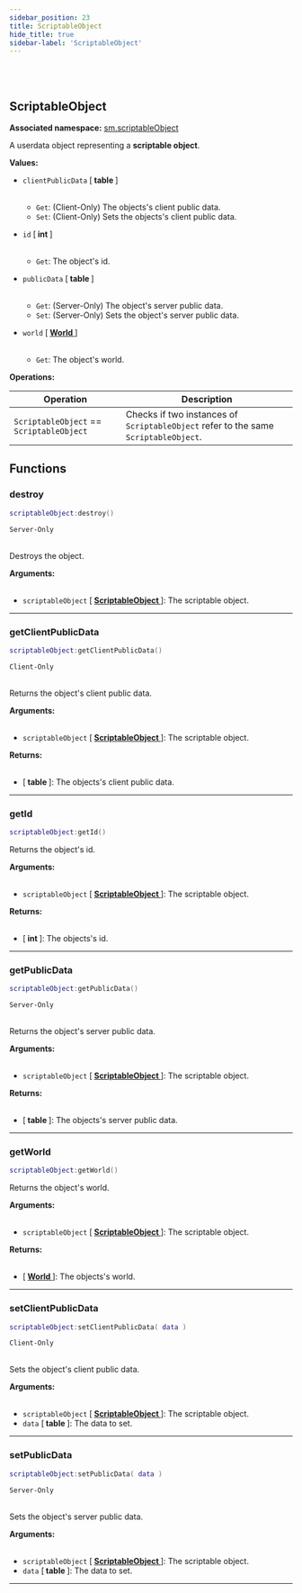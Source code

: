 ```yaml
---
sidebar_position: 23
title: ScriptableObject
hide_title: true
sidebar-label: 'ScriptableObject'
---
```


<br></br>

## ScriptableObject

**Associated namespace:** [sm.scriptableObject](/docs/lua/game_script_env/static_functions/sm.scriptableObject)

A userdata object representing a <strong>scriptable object</strong>.

<strong>Values:</strong>

- <code>clientPublicData</code> [<strong> table </strong>] <br></br>

	- <code>Get</code>: (Client-Only) The objects's client public data.
	- <code>Set</code>: (Client-Only) Sets the objects's client public data.


- <code>id</code> [<strong> int </strong>] <br></br>

	- <code>Get</code>: The object's id.


- <code>publicData</code> [<strong> table </strong>] <br></br>

	- <code>Get</code>: (Server-Only) The object's server public data.
	- <code>Set</code>: (Server-Only) Sets the object's server public data.


- <code>world</code> [<strong> <a href="/docs/lua/game_script_env/userdata/World"> World </a> </strong>] <br></br>

	- <code>Get</code>: The object's world.


<strong>Operations:</strong>

| Operation   | Description |
| ----------- | ----------- |
| <code>ScriptableObject</code> == <code>ScriptableObject</code> | Checks if two instances of <code>ScriptableObject</code> refer to the same <code>ScriptableObject</code>. |

## Functions

### destroy

```lua
scriptableObject:destroy()
```
<code>Server-Only</code> <br></br>

Destroys the object.

<strong>Arguments:</strong> <br></br>

- <code>scriptableObject</code> [<strong> <a href="/docs/lua/game_script_env/userdata/ScriptableObject"> ScriptableObject </a> </strong>]: The scriptable object.

---

### getClientPublicData

```lua
scriptableObject:getClientPublicData()
```
<code>Client-Only</code> <br></br>

Returns the object's client public data.

<strong>Arguments:</strong> <br></br>

- <code>scriptableObject</code> [<strong> <a href="/docs/lua/game_script_env/userdata/ScriptableObject"> ScriptableObject </a> </strong>]: The scriptable object.

<strong>Returns:</strong> <br></br>

- [<strong> table </strong>]: The objects's client public data.

---

### getId

```lua
scriptableObject:getId()
```

Returns the object's id.

<strong>Arguments:</strong> <br></br>

- <code>scriptableObject</code> [<strong> <a href="/docs/lua/game_script_env/userdata/ScriptableObject"> ScriptableObject </a> </strong>]: The scriptable object.

<strong>Returns:</strong> <br></br>

- [<strong> int </strong>]: The objects's id.

---

### getPublicData

```lua
scriptableObject:getPublicData()
```
<code>Server-Only</code> <br></br>

Returns the object's server public data.

<strong>Arguments:</strong> <br></br>

- <code>scriptableObject</code> [<strong> <a href="/docs/lua/game_script_env/userdata/ScriptableObject"> ScriptableObject </a> </strong>]: The scriptable object.

<strong>Returns:</strong> <br></br>

- [<strong> table </strong>]: The objects's server public data.

---

### getWorld

```lua
scriptableObject:getWorld()
```

Returns the object's world.

<strong>Arguments:</strong> <br></br>

- <code>scriptableObject</code> [<strong> <a href="/docs/lua/game_script_env/userdata/ScriptableObject"> ScriptableObject </a> </strong>]: The scriptable object.

<strong>Returns:</strong> <br></br>

- [<strong> <a href="/docs/lua/game_script_env/userdata/World"> World </a> </strong>]: The objects's world.

---

### setClientPublicData

```lua
scriptableObject:setClientPublicData( data )
```
<code>Client-Only</code> <br></br>

Sets the object's client public data.

<strong>Arguments:</strong> <br></br>

- <code>scriptableObject</code> [<strong> <a href="/docs/lua/game_script_env/userdata/ScriptableObject"> ScriptableObject </a> </strong>]: The scriptable object.
- <code>data</code> [<strong> table </strong>]: The data to set.

---

### setPublicData

```lua
scriptableObject:setPublicData( data )
```
<code>Server-Only</code> <br></br>

Sets the object's server public data.

<strong>Arguments:</strong> <br></br>

- <code>scriptableObject</code> [<strong> <a href="/docs/lua/game_script_env/userdata/ScriptableObject"> ScriptableObject </a> </strong>]: The scriptable object.
- <code>data</code> [<strong> table </strong>]: The data to set.

---